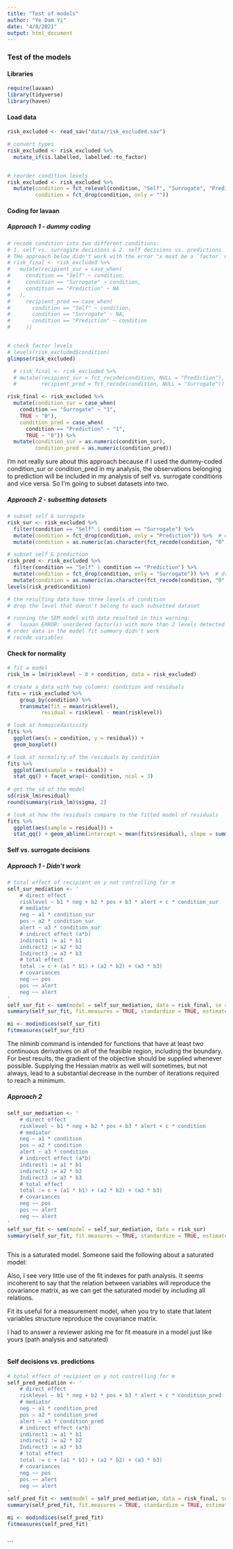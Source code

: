 ```yaml
---
title: "Test of models"
author: "Ye Dam Yi"
date: "4/8/2021"
output: html_document
---
```



### Test of the models

#### Libraries
```r
require(lavaan)
library(tidyverse)
library(haven)

```
#### Load data
```r
risk_excluded <- read_sav("data/risk_excluded.sav")

# convert types
risk_excluded <- risk_excluded %>% 
  mutate_if(is.labelled, labelled::to_factor)


# reorder condition levels
risk_excluded <- risk_excluded %>% 
  mutate(condition = fct_relevel(condition, "Self", "Surrogate", "Prediction"),
         condition = fct_drop(condition, only = ""))

```


#### Coding for lavaan
##### Approach 1 - dummy coding
```r

# recode condition into two different conditions: 
# 1. self vs. surrogate decisions & 2. self decisions vs. predictions
# THe approach below didn't work with the error "x must be a `factor` object, not a logical vector." There seem to be no factor equivalent for NA
# risk_final <- risk_excluded %>%
#   mutate(recipient_sur = case_when(
#     condition == "Self" ~ condition,
#     condition == "Surrogate" ~ condition,
#     condition == "Prediction" ~ NA
#   ),
#     recipient_pred == case_when(
#       condition == "Self" ~ condition,
#       condition == "Surrogate" ~ NA,
#       condition == "Prediction" ~ condition
#     ))


# check factor levels
# levels(risk_excluded$condition)
glimpse(risk_excluded)

  # risk_final <- risk_excluded %>% 
  # mutate(recipient_sur = fct_recode(condition, NULL = "Prediction"),
  #        recipient_pred = fct_recode(condition, NULL = "Surrogate"))

risk_final <- risk_excluded %>% 
  mutate(condition_sur = case_when(
    condition == "Surrogate" ~ "1",
    TRUE ~ "0"),
    condition_pred = case_when(
      condition == "Prediction" ~ "1",
      TRUE ~ "0")) %>% 
  mutate(condition_sur = as.numeric(condition_sur),
         condition_pred = as.numeric(condition_pred))

```

I'm not really sure about this approach because if I used the dummy-coded condition_sur or condition_pred in my analysis, the observations belonging to prediction will be included in my analysis of self vs. surrogate conditions and vice versa. So I'm going to subset datasets into two.

##### Approach 2 - subsetting datasets
```r
# subset self & surrogate
risk_sur <- risk_excluded %>% 
  filter(condition == "Self" | condition == "Surrogate") %>% 
  mutate(condition = fct_drop(condition, only = "Prediction")) %>%  # drop irrelevant level
  mutate(condition = as.numeric(as.character(fct_recode(condition, "0" = "Self", "1" = "Surrogate"))))

# subset self & prediction
risk_pred <- risk_excluded %>% 
  filter(condition == "Self" | condition == "Prediction") %>% 
  mutate(condition = fct_drop(condition, only = "Surrogate")) %>%  # drop irrelevant level
  mutate(condition = as.numeric(as.character(fct_recode(condition, "0" = "Self", "1" = "Prediction"))))
levels(risk_pred$condition)

# the resulting data have three levels of condition
# drop the level that doesn't belong to each subsetted dataset

# running the SEM model with data resulted in this warning:
#   lavaan ERROR: unordered factor(s) with more than 2 levels detected as exogenous covariate(s): condition
# order data in the model fit summary didn't work
# recode variables

```


#### Check for normality
```r
# fit a model
risk_lm = lm(risklevel ~ 0 + condition, data = risk_excluded)

# create a data with two columns: condition and residuals
fits = risk_excluded %>%
    group_by(condition) %>%
    transmute(fit = mean(risklevel),
           residual = risklevel - mean(risklevel))

# look at homoscedasticity
fits %>% 
  ggplot(aes(x = condition, y = residual)) +
  geom_boxplot()

# look at normality of the residuals by condition
fits %>% 
  ggplot(aes(sample = residual)) +
  stat_qq() + facet_wrap(~ condition, ncol = 3)
  
# get the sd of the model
sd(risk_lm$residual)
round(summary(risk_lm)$sigma, 2)

# look at how the residuals compare to the fitted model of residuals
fits %>% 
  ggplot(aes(sample = residual)) +
  stat_qq() + geom_abline(intercept = mean(fits$residual), slope = summary(risk_lm)$sigma)


```


#### Self vs. surrogate decisions
##### Approach 1 - Didn't work

```r

# total effect of recipient on y not controlling for m
self_sur_mediation <- '
    # direct effect
    risklevel ~ b1 * neg + b2 * pos + b3 * alert + c * condition_sur
    # mediator
    neg ~ a1 * condition_sur
    pos ~ a2 * condition_sur
    alert ~ a3 * condition_sur
    # indirect effect (a*b)
    indirect1 := a1 * b1
    indirect2 := a2 * b2
    Indirect3 := a3 * b3
    # total effect
    total := c + (a1 * b1) + (a2 * b2) + (a3 * b3)
    # covariances
    neg ~~ pos
    pos ~~ alert
    neg ~~ alert
'
self_sur_fit <- sem(model = self_sur_mediation, data = risk_final, se = "bootstrap", bootstrap = 5000)
summary(self_sur_fit, fit.measures = TRUE, standardize = TRUE, estimates = TRUE)

mi <- modindices(self_sur_fit)
fitmeasures(self_sur_fit)

```


The nlminb command is intended for functions that have at least two continuous derivatives on all of the feasible region, including the boundary. For best results, the gradient of the objective should be supplied whenever possible. Supplying the Hessian matrix as well will sometimes, but not always, lead to a substantial decrease in the number of iterations required to reach a minimum.



##### Approach 2
```r
self_sur_mediation <- '
    # direct effect
    risklevel ~ b1 * neg + b2 * pos + b3 * alert + c * condition
    # mediator
    neg ~ a1 * condition
    pos ~ a2 * condition
    alert ~ a3 * condition
    # indirect effect (a*b)
    indirect1 := a1 * b1
    indirect2 := a2 * b2
    Indirect3 := a3 * b3
    # total effect
    total := c + (a1 * b1) + (a2 * b2) + (a3 * b3)
    # covariances
    neg ~~ pos
    pos ~~ alert
    neg ~~ alert
'
self_sur_fit <- sem(model = self_sur_mediation, data = risk_sur)
summary(self_sur_fit, fit.measures = TRUE, standardize = TRUE, estimates = TRUE)



```


This is a saturated model. Someone said the following about a saturated model:

  Also, I see very little use of the fit indexes for path analysis. It seems incoherent to say that the relation between variables will reproduce the covariance matrix, as we can get the saturated model by including all relations. 
  
  Fit its useful for a measurement model, when you try to state that latent variables structure reproduce the covariance matrix. 
  
  I had to answer a reviewer asking me for fit measure in a model just like yours (path analysis and saturated)





```r

```

#### Self decisions vs. predictions
```r
# total effect of recipient on y not controlling for m
self_pred_mediation <- '
    # direct effect
    risklevel ~ b1 * neg + b2 * pos + b3 * alert + c * condition_pred
    # mediator
    neg ~ a1 * condition_pred
    pos ~ a2 * condition_pred
    alert ~ a3 * condition_pred
    # indirect effect (a*b)
    indirect1 := a1 * b1
    indirect2 := a2 * b2
    Indirect3 := a3 * b3
    # total effect
    total := c + (a1 * b1) + (a2 * b2) + (a3 * b3)
    # covariances
    neg ~~ pos
    pos ~~ alert
    neg ~~ alert
'
self_pred_fit <- sem(model = self_pred_mediation, data = risk_final, se = "bootstrap", bootstrap = 5000)
summary(self_pred_fit, fit.measures = TRUE, standardize = TRUE, estimates = TRUE)

mi <- modindices(self_pred_fit)
fitmeasures(self_pred_fit)

```

```r

```




```


